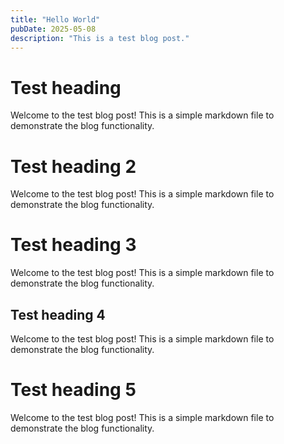 ```yaml
---
title: "Hello World"
pubDate: 2025-05-08
description: "This is a test blog post."
---
```


# Test heading

Welcome to the test blog post! This is a simple markdown file to demonstrate the blog functionality.

# Test heading 2

Welcome to the test blog post! This is a simple markdown file to demonstrate the blog functionality.

# Test heading 3

Welcome to the test blog post! This is a simple markdown file to demonstrate the blog functionality.

## Test heading 4

Welcome to the test blog post! This is a simple markdown file to demonstrate the blog functionality.

# Test heading 5

Welcome to the test blog post! This is a simple markdown file to demonstrate the blog functionality.
